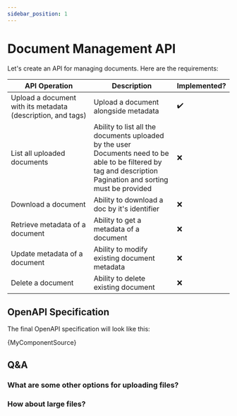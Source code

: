 ```yaml
---
sidebar_position: 1
---
```


# Document Management API

Let's create an API for managing documents. Here are the requirements:

| API Operation                                               | Description                                                                                                                                                            | Implemented?       |
|-------------------------------------------------------------|------------------------------------------------------------------------------------------------------------------------------------------------------------------------|--------------------|
| Upload a document with its metadata (description, and tags) | Upload a document alongside metadata                                                                                                                                   | :heavy_check_mark: |
| List all uploaded documents                                 | Ability to list all the documents uploaded by the user<br/>Documents need to be able to be filtered by tag and description<br/>Pagination and sorting must be provided | :x:                ||
| Download a document                                         | Ability to download a doc by it's identifier                                                                                                                           | :x:                |
| Retrieve metadata of a document                             | Ability to get a metadata of a document                                                                                                                                | :x:                |
| Update metadata of a document                               | Ability to modify existing document metadata                                                                                                                           | :x:                |
| Delete a document                                           | Ability to delete existing document                                                                                                                                    | :x:                |


## OpenAPI Specification

The final OpenAPI specification will look like this:

<CodeBlock language="yaml" title="OpenAPI specification">{MyComponentSource}</CodeBlock>

## Q&A

### What are some other options for uploading files?

### How about large files?